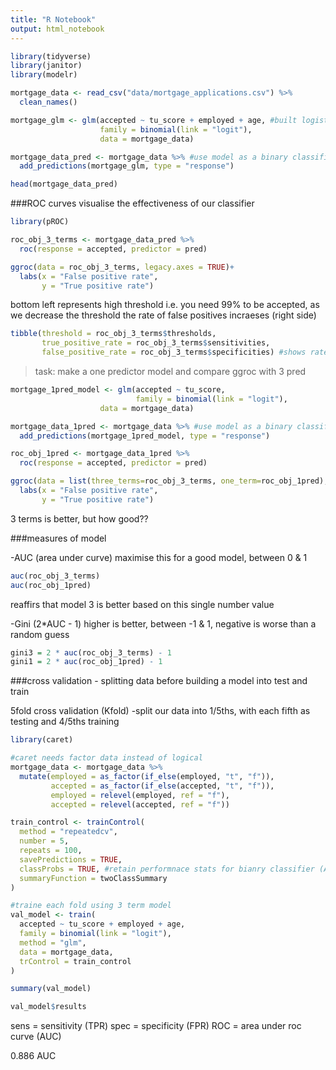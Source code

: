 ```yaml
---
title: "R Notebook"
output: html_notebook
---
```

```r
library(tidyverse)
library(janitor)
library(modelr)
```

```r
mortgage_data <- read_csv("data/mortgage_applications.csv") %>% 
  clean_names()

mortgage_glm <- glm(accepted ~ tu_score + employed + age, #built logistic model
                    family = binomial(link = "logit"),
                    data = mortgage_data)

mortgage_data_pred <- mortgage_data %>% #use model as a binary classifier
  add_predictions(mortgage_glm, type = "response")

head(mortgage_data_pred)
```

###ROC curves visualise the effectiveness of our classifier
```r
library(pROC)

roc_obj_3_terms <- mortgage_data_pred %>% 
  roc(response = accepted, predictor = pred)

ggroc(data = roc_obj_3_terms, legacy.axes = TRUE)+
  labs(x = "False positive rate",
       y = "True positive rate")
```
bottom left represents high threshold i.e. you need 99% to be accepted, as we decrease the threshold the rate of false positives incraeses (right side)

```r
tibble(threshold = roc_obj_3_terms$thresholds,
       true_positive_rate = roc_obj_3_terms$sensitivities,
       false_positive_rate = roc_obj_3_terms$specificities) #shows rate for each threshold
```
>task: make a one predictor model and compare ggroc with 3 pred

```r
mortgage_1pred_model <- glm(accepted ~ tu_score,
                            family = binomial(link = "logit"),
                    data = mortgage_data)

mortgage_data_1pred <- mortgage_data %>% #use model as a binary classifier
  add_predictions(mortgage_1pred_model, type = "response")

roc_obj_1pred <- mortgage_data_1pred %>% 
  roc(response = accepted, predictor = pred)

ggroc(data = list(three_terms=roc_obj_3_terms, one_term=roc_obj_1pred), legacy.axes = TRUE)+
  labs(x = "False positive rate",
       y = "True positive rate")
```
3 terms is better, but how good??

###measures of model

  -AUC (area under curve)
    maximise this for a good model, between 0 & 1
    
```r
auc(roc_obj_3_terms)
auc(roc_obj_1pred)
```
reaffirs that model 3 is better based on this single number value 

  -Gini (2*AUC - 1)
    higher is better, between -1 & 1, negative is worse than a random guess

```r
gini3 = 2 * auc(roc_obj_3_terms) - 1
gini1 = 2 * auc(roc_obj_1pred) - 1
```

###cross validation 
  - splitting data before building a model into test and train 
  
5fold cross validation (Kfold)
  -split our data into 1/5ths, with each fifth as testing and 4/5ths training
  
```r
library(caret)
```
```r
#caret needs factor data instead of logical
mortgage_data <- mortgage_data %>%
  mutate(employed = as_factor(if_else(employed, "t", "f")),
         accepted = as_factor(if_else(accepted, "t", "f")),
         employed = relevel(employed, ref = "f"),
         accepted = relevel(accepted, ref = "f")) 
```

```r
train_control <- trainControl(
  method = "repeatedcv",
  number = 5,
  repeats = 100,
  savePredictions = TRUE,
  classProbs = TRUE, #retain performnace stats for bianry classifier (AUC etc)
  summaryFunction = twoClassSummary
)
```

```r
#traine each fold using 3 term model
val_model <- train(
  accepted ~ tu_score + employed + age,
  family = binomial(link = "logit"),
  method = "glm",
  data = mortgage_data,
  trControl = train_control
)
```
```r
summary(val_model)
```

```r
val_model$results
```
sens = sensitivity (TPR)
spec = specificity (FPR)
ROC = area under roc curve (AUC)

0.886 AUC 


    
  
  
